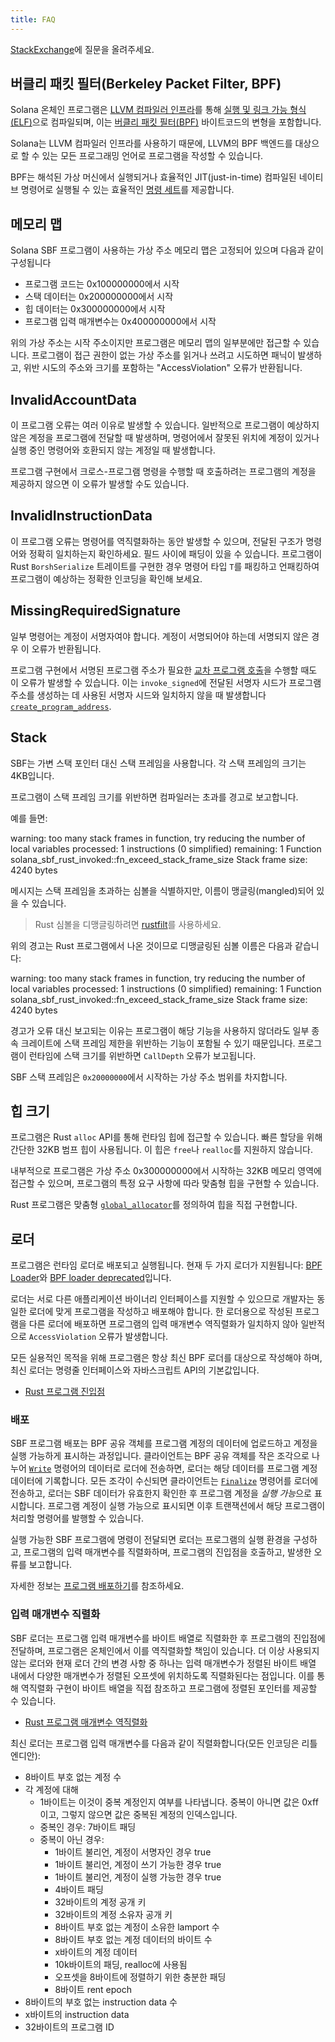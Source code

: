 ```yaml
---
title: FAQ
---
```


[StackExchange](https://solana.stackexchange.com/questions/ask)에 질문을
올려주세요.

## 버클리 패킷 필터(Berkeley Packet Filter, BPF)

Solana 온체인 프로그램은 [LLVM 컴파일러 인프라](https://llvm.org/)를 통해
[실행 및 링크 가능 형식(ELF)](https://en.wikipedia.org/wiki/Executable_and_Linkable_Format)으로
컴파일되며, 이는
[버클리 패킷 필터(BPF)](https://en.wikipedia.org/wiki/Berkeley_Packet_Filter)
바이트코드의 변형을 포함합니다.

Solana는 LLVM 컴파일러 인프라를 사용하기 때문에, LLVM의 BPF 백엔드를 대상으로 할
수 있는 모든 프로그래밍 언어로 프로그램을 작성할 수 있습니다.

BPF는 해석된 가상 머신에서 실행되거나 효율적인 JIT(just-in-time) 컴파일된
네이티브 명령어로 실행될 수 있는 효율적인
[명령 세트](https://github.com/iovisor/bpf-docs/blob/master/eBPF.md)를
제공합니다.

## 메모리 맵

Solana SBF 프로그램이 사용하는 가상 주소 메모리 맵은 고정되어 있으며 다음과 같이
구성됩니다

- 프로그램 코드는 0x100000000에서 시작
- 스택 데이터는 0x200000000에서 시작
- 힙 데이터는 0x300000000에서 시작
- 프로그램 입력 매개변수는 0x400000000에서 시작

위의 가상 주소는 시작 주소이지만 프로그램은 메모리 맵의 일부분에만 접근할 수
있습니다. 프로그램이 접근 권한이 없는 가상 주소를 읽거나 쓰려고 시도하면 패닉이
발생하고, 위반 시도의 주소와 크기를 포함하는 "AccessViolation" 오류가
반환됩니다.

## InvalidAccountData

이 프로그램 오류는 여러 이유로 발생할 수 있습니다. 일반적으로 프로그램이
예상하지 않은 계정을 프로그램에 전달할 때 발생하며, 명령어에서 잘못된 위치에
계정이 있거나 실행 중인 명령어와 호환되지 않는 계정일 때 발생합니다.

프로그램 구현에서 크로스-프로그램 명령을 수행할 때 호출하려는 프로그램의 계정을
제공하지 않으면 이 오류가 발생할 수도 있습니다.

## InvalidInstructionData

이 프로그램 오류는 명령어를 역직렬화하는 동안 발생할 수 있으며, 전달된 구조가
명령어와 정확히 일치하는지 확인하세요. 필드 사이에 패딩이 있을 수 있습니다.
프로그램이 Rust `BorshSerialize` 트레이트를 구현한 경우 명령어 타입 `T`를
패킹하고 언패킹하여 프로그램이 예상하는 정확한 인코딩을 확인해 보세요.

## MissingRequiredSignature

일부 명령어는 계정이 서명자여야 합니다. 계정이 서명되어야 하는데 서명되지 않은
경우 이 오류가 반환됩니다.

프로그램 구현에서 서명된 프로그램 주소가 필요한
[교차 프로그램 호출](/docs/core/cpi)을 수행할 때도 이 오류가 발생할 수 있습니다.
이는 `invoke_signed`에 전달된 서명자 시드가 프로그램 주소를 생성하는 데 사용된
서명자 시드와 일치하지 않을 때 발생합니다
[`create_program_address`](/docs/core/pda#createprogramaddress).

## Stack

SBF는 가변 스택 포인터 대신 스택 프레임을 사용합니다. 각 스택 프레임의 크기는
4KB입니다.

프로그램이 스택 프레임 크기를 위반하면 컴파일러는 초과를 경고로 보고합니다.

예를 들면:

warning: too many stack frames in function, try reducing the number of local
variables processed: 1 instructions (0 simplified) remaining: 1 Function
solana_sbf_rust_invoked::fn_exceed_stack_frame_size Stack frame size: 4240 bytes

메시지는 스택 프레임을 초과하는 심볼을 식별하지만, 이름이 맹글링(mangled)되어
있을 수 있습니다.

> Rust 심볼을 디맹글링하려면 [rustfilt](https://github.com/luser/rustfilt)를
> 사용하세요.

위의 경고는 Rust 프로그램에서 나온 것이므로 디맹글링된 심볼 이름은 다음과
같습니다:

warning: too many stack frames in function, try reducing the number of local
variables processed: 1 instructions (0 simplified) remaining: 1 Function
solana_sbf_rust_invoked::fn_exceed_stack_frame_size Stack frame size: 4240 bytes

경고가 오류 대신 보고되는 이유는 프로그램이 해당 기능을 사용하지 않더라도 일부
종속 크레이트에 스택 프레임 제한을 위반하는 기능이 포함될 수 있기 때문입니다.
프로그램이 런타임에 스택 크기를 위반하면 `CallDepth` 오류가 보고됩니다.

SBF 스택 프레임은 `0x20000000`에서 시작하는 가상 주소 범위를 차지합니다.

## 힙 크기

프로그램은 Rust `alloc` API를 통해 런타임 힙에 접근할 수 있습니다. 빠른 할당을
위해 간단한 32KB 범프 힙이 사용됩니다. 이 힙은 `free`나 `realloc`를 지원하지
않습니다.

내부적으로 프로그램은 가상 주소 0x300000000에서 시작하는 32KB 메모리 영역에
접근할 수 있으며, 프로그램의 특정 요구 사항에 따라 맞춤형 힙을 구현할 수
있습니다.

Rust 프로그램은 맞춤형
[`global_allocator`](https://github.com/solana-labs/solana/blob/d9b0fc0e3eec67dfe4a97d9298b15969b2804fab/sdk/program/src/entrypoint.rs#L72)를
정의하여 힙을 직접 구현합니다.

## 로더

프로그램은 런타임 로더로 배포되고 실행됩니다. 현재 두 가지 로더가 지원됩니다:
[BPF Loader](https://github.com/solana-labs/solana/blob/7ddf10e602d2ed87a9e3737aa8c32f1db9f909d8/sdk/program/src/bpf_loader.rs#L17)와
[BPF loader deprecated](https://github.com/solana-labs/solana/blob/7ddf10e602d2ed87a9e3737aa8c32f1db9f909d8/sdk/program/src/bpf_loader_deprecated.rs#L14)입니다.

로더는 서로 다른 애플리케이션 바이너리 인터페이스를 지원할 수 있으므로 개발자는
동일한 로더에 맞게 프로그램을 작성하고 배포해야 합니다. 한 로더용으로 작성된
프로그램을 다른 로더에 배포하면 프로그램의 입력 매개변수 역직렬화가 일치하지
않아 일반적으로 `AccessViolation` 오류가 발생합니다.

모든 실용적인 목적을 위해 프로그램은 항상 최신 BPF 로더를 대상으로 작성해야
하며, 최신 로더는 명령줄 인터페이스와 자바스크립트 API의 기본값입니다.

- [Rust 프로그램 진입점](/docs/programs/lang-rust#program-entrypoint)

### 배포

SBF 프로그램 배포는 BPF 공유 객체를 프로그램 계정의 데이터에 업로드하고 계정을
실행 가능하게 표시하는 과정입니다. 클라이언트는 BPF 공유 객체를 작은 조각으로
나누어
[`Write`](https://github.com/solana-labs/solana/blob/bc7133d7526a041d1aaee807b80922baa89b6f90/sdk/program/src/loader_instruction.rs#L13)
명령어의 데이터로 로더에 전송하면, 로더는 해당 데이터를 프로그램 계정 데이터에
기록합니다. 모든 조각이 수신되면 클라이언트는
[`Finalize`](https://github.com/solana-labs/solana/blob/bc7133d7526a041d1aaee807b80922baa89b6f90/sdk/program/src/loader_instruction.rs#L30)
명령어를 로더에 전송하고, 로더는 SBF 데이터가 유효한지 확인한 후 프로그램 계정을
*실행 가능*으로 표시합니다. 프로그램 계정이 실행 가능으로 표시되면 이후
트랜잭션에서 해당 프로그램이 처리할 명령어를 발행할 수 있습니다.

실행 가능한 SBF 프로그램에 명령이 전달되면 로더는 프로그램의 실행 환경을
구성하고, 프로그램의 입력 매개변수를 직렬화하며, 프로그램의 진입점을 호출하고,
발생한 오류를 보고합니다.

자세한 정보는 [프로그램 배포하기](/docs/programs/deploying)를 참조하세요.

### 입력 매개변수 직렬화

SBF 로더는 프로그램 입력 매개변수를 바이트 배열로 직렬화한 후 프로그램의
진입점에 전달하며, 프로그램은 온체인에서 이를 역직렬화할 책임이 있습니다. 더
이상 사용되지 않는 로더와 현재 로더 간의 변경 사항 중 하나는 입력 매개변수가
정렬된 바이트 배열 내에서 다양한 매개변수가 정렬된 오프셋에 위치하도록
직렬화된다는 점입니다. 이를 통해 역직렬화 구현이 바이트 배열을 직접 참조하고
프로그램에 정렬된 포인터를 제공할 수 있습니다.

- [Rust 프로그램 매개변수 역직렬화](/docs/programs/lang-rust#parameter-deserialization)

최신 로더는 프로그램 입력 매개변수를 다음과 같이 직렬화합니다(모든 인코딩은 리틀
엔디안):

- 8바이트 부호 없는 계정 수
- 각 계정에 대해
  - 1바이트는 이것이 중복 계정인지 여부를 나타냅니다. 중복이 아니면 값은
    0xff이고, 그렇지 않으면 값은 중복된 계정의 인덱스입니다.
  - 중복인 경우: 7바이트 패딩
  - 중복이 아닌 경우:
    - 1바이트 불리언, 계정이 서명자인 경우 true
    - 1바이트 불리언, 계정이 쓰기 가능한 경우 true
    - 1바이트 불리언, 계정이 실행 가능한 경우 true
    - 4바이트 패딩
    - 32바이트의 계정 공개 키
    - 32바이트의 계정 소유자 공개 키
    - 8바이트 부호 없는 계정이 소유한 lamport 수
    - 8바이트 부호 없는 계정 데이터의 바이트 수
    - x바이트의 계정 데이터
    - 10k바이트의 패딩, realloc에 사용됨
    - 오프셋을 8바이트에 정렬하기 위한 충분한 패딩
    - 8바이트 rent epoch
- 8바이트의 부호 없는 instruction data 수
- x바이트의 instruction data
- 32바이트의 프로그램 ID
